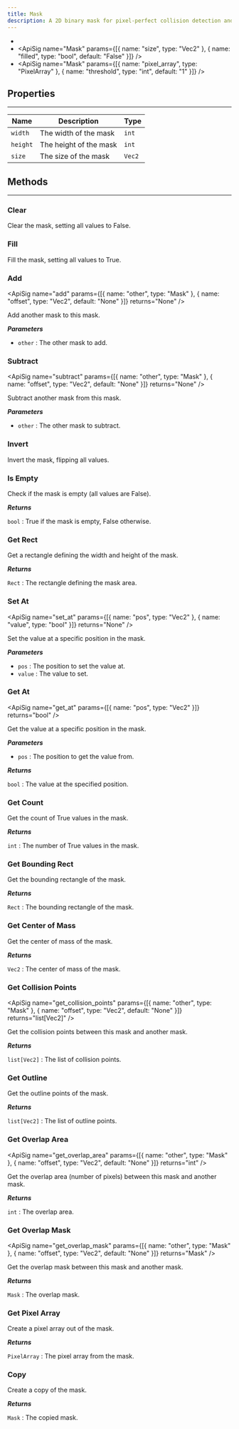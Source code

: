 ```yaml
---
title: Mask
description: A 2D binary mask for pixel-perfect collision detection and pixel manipulation.
---
```

- <ApiSig name="Mask" />
- <ApiSig name="Mask" params={[{ name: "size", type: "Vec2" }, { name: "filled", type: "bool", default: "False" }]} />
- <ApiSig name="Mask" params={[{ name: "pixel_array", type: "PixelArray" }, { name: "threshold", type: "int", default: "1" }]} />

## Properties
<hr style={{marginBottom: 0}} />

| Name | Description | Type |
| --- | --- | --- |
| `width` | The width of the mask | `int` |
| `height` | The height of the mask | `int` |
| `size` | The size of the mask | `Vec2` |

## Methods
---

### Clear
<div className="api-card">

<ApiSig name="clear" returns="None" />

Clear the mask, setting all values to False.

</div>

### Fill
<div className="api-card">

<ApiSig name="fill" returns="None" />

Fill the mask, setting all values to True.

</div>

### Add
<div className="api-card">

<ApiSig name="add" params={[{ name: "other", type: "Mask" }, { name: "offset", type: "Vec2", default: "None" }]} returns="None" />

Add another mask to this mask.

_**Parameters**_
- `other` : The other mask to add.

</div>

### Subtract
<div className="api-card">

<ApiSig name="subtract" params={[{ name: "other", type: "Mask" }, { name: "offset", type: "Vec2", default: "None" }]} returns="None" />

Subtract another mask from this mask.

_**Parameters**_
- `other` : The other mask to subtract.

</div>

### Invert
<div className="api-card">

<ApiSig name="invert" returns="None" />

Invert the mask, flipping all values.

</div>

### Is Empty
<div className="api-card">

<ApiSig name="is_empty" returns="bool" />

Check if the mask is empty (all values are False).

_**Returns**_

`bool` : True if the mask is empty, False otherwise.

</div>

### Get Rect
<div className="api-card">

<ApiSig name="get_rect" returns="Rect" />

Get a rectangle defining the width and height of the mask.

_**Returns**_

`Rect` : The rectangle defining the mask area.
</div>

### Set At
<div className="api-card">

<ApiSig name="set_at" params={[{ name: "pos", type: "Vec2" }, { name: "value", type: "bool" }]} returns="None" />

Set the value at a specific position in the mask.

_**Parameters**_

- `pos` : The position to set the value at.
- `value` : The value to set.

</div>

### Get At
<div className="api-card">

<ApiSig name="get_at" params={[{ name: "pos", type: "Vec2" }]} returns="bool" />

Get the value at a specific position in the mask.

_**Parameters**_

- `pos` : The position to get the value from.

_**Returns**_

`bool` : The value at the specified position.

</div>

### Get Count
<div className="api-card">

<ApiSig name="get_count" returns="int" />

Get the count of True values in the mask.

_**Returns**_

`int` : The number of True values in the mask.

</div>

### Get Bounding Rect
<div className="api-card">

<ApiSig name="get_bounding_rect" returns="Rect" />

Get the bounding rectangle of the mask.

_**Returns**_

`Rect` : The bounding rectangle of the mask.

</div>

### Get Center of Mass
<div className="api-card">

<ApiSig name="get_center_of_mass" returns="Vec2" />

Get the center of mass of the mask.

_**Returns**_

`Vec2` : The center of mass of the mask.

</div>

### Get Collision Points
<div className="api-card">

<ApiSig name="get_collision_points" params={[{ name: "other", type: "Mask" }, { name: "offset", type: "Vec2", default: "None" }]} returns="list[Vec2]" />

Get the collision points between this mask and another mask.

_**Returns**_

`list[Vec2]` : The list of collision points.

</div>

### Get Outline
<div className="api-card">

<ApiSig name="get_outline" returns="list[Vec2]" />

Get the outline points of the mask.

_**Returns**_

`list[Vec2]` : The list of outline points.

</div>

### Get Overlap Area
<div className="api-card">

<ApiSig name="get_overlap_area" params={[{ name: "other", type: "Mask" }, { name: "offset", type: "Vec2", default: "None" }]} returns="int" />

Get the overlap area (number of pixels) between this mask and another mask.

_**Returns**_

`int` : The overlap area.

</div>

### Get Overlap Mask
<div className="api-card">

<ApiSig name="get_overlap_mask" params={[{ name: "other", type: "Mask" }, { name: "offset", type: "Vec2", default: "None" }]} returns="Mask" />

Get the overlap mask between this mask and another mask.

_**Returns**_

`Mask` : The overlap mask.

</div>

### Get Pixel Array
<div className="api-card">

<ApiSig name="get_pixel_array" returns="PixelArray" />

Create a pixel array out of the mask.

_**Returns**_

`PixelArray` : The pixel array from the mask.

</div>

### Copy
<div className="api-card">

<ApiSig name="copy" returns="Mask" />

Create a copy of the mask.

_**Returns**_

`Mask` : The copied mask.

</div>